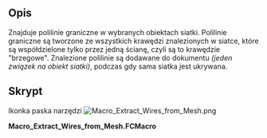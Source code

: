 <languages/>

{{Macro/pl
|Name=Macro Extract Wires from Mesh
|Translate=Makrodefinicja: Wyodrębnij linie z siatki
|Icon=Macro_Extract_Wires_from_Mesh.png
|Description=Znajduje polilinie graniczne w wybranych obiektach siatki. Polilinie graniczne są tworzone ze wszystkich krawędzi znalezionych w siatce, które są współdzielone tylko przez jedną ścianę, czyli są to krawędzie "brzegowe". Znalezione polilinie są dodawane do dokumentu ''(jeden związek na obiekt siatki)'', podczas gdy sama siatka jest ukrywana.
|Author=Yorik
|Version=1
|Date=2016-12-17
|FCVersion=wszystkie
|Download=[https://wiki.freecad.org/images/2/28/Macro_Extract_Wires_from_Mesh.png Ikonka paska narzędzi]
}}

<span id="Description"></span>
==Opis==

Znajduje polilinie graniczne w wybranych obiektach siatki. Polilinie graniczne są tworzone ze wszystkich krawędzi znalezionych w siatce, które są współdzielone tylko przez jedną ścianę, czyli są to krawędzie "brzegowe". Znalezione polilinie są dodawane do dokumentu ''(jeden związek na obiekt siatki)'', podczas gdy sama siatka jest ukrywana.

<span id="Script"></span>
==Skrypt==

Ikonka paska narzędzi
[[Image:Macro_Extract_Wires_from_Mesh.png]]

'''Macro_Extract_Wires_from_Mesh.FCMacro'''

{{MacroCode|code=
#!/usr/bin/python

# This macro will extract wires from selected meshes
# The result is a new Part Compound containing wires, one per original mesh object
# The selected meshes will be hidden but still selected after the operation.
# Warning, it takes a bit of time...

import FreeCAD,FreeCADGui,Part,Draft,DraftGeomUtils,Mesh
for obj in FreeCADGui.Selection.getSelection():
    if obj.isDerivedFrom("Mesh::Feature"):
        shape = Part.Shape()
        shape.makeShapeFromMesh(obj.Mesh.Topology,0.1)
        edges = []
        lut = {}
        for f in shape.Faces:
            for e in f.Edges:
                lut.setdefault(e.hashCode(),[]).append(e)
        for k,v in lut.items():
            if len(v) == 1:
                edges.extend(v)
        if edges:
            wires = DraftGeomUtils.findWires(edges)
            if wires:
                Part.show(Part.makeCompound(wires))
                obj.ViewObject.hide()
}}